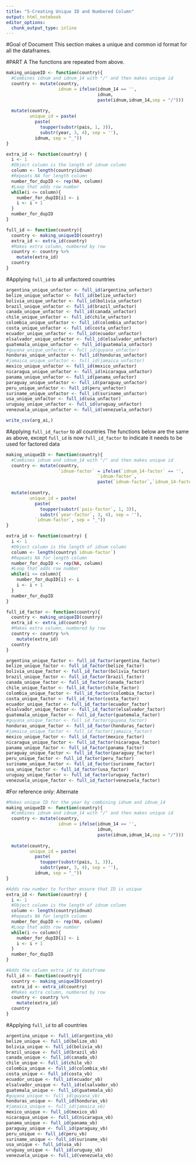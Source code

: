 ```yaml
---
title: "5-Creating Unique ID and Numbered Column"
output: html_notebook
editor_options: 
  chunk_output_type: inline
---
```

#Goal of Document
This section makes a unique and common id format for all the dataframes.

#PART A
The functions are repeated from above.
```r
making_uniqueID <- function(country){
  #Combines idnum and idnum_14 with "/" and then makes unique id
  country <- mutate(country,
                    idnum = ifelse(idnum_14 == '',
                                   idnum,
                                   paste(idnum,idnum_14,sep = "/")))
  
  mutate(country,
         unique_id = paste(
           paste(
             toupper(substr(pais, 1, 3)),
             substr(year, 3, 4), sep = ''),
           idnum, sep = "_"))
}

extra_id <- function(country) {
  i <- 1
  #Object column is the length of idnum column
  column <- length(country$idnum)
  #Repeats NA for length column
  number_for_dupID <- rep(NA, column)
  #Loop that adds row number
  while(i <= column){
    number_for_dupID[i] <- i
    i <- i + 1
  }
  number_for_dupID
}

full_id <- function(country){
  country <- making_uniqueID(country)
  extra_id <- extra_id(country)
  #Makes extra column, numbered by row
  country <- country %>%
    mutate(extra_id)
  country
}
```

#Applying `full_id` to all unfactored countries
```r
argentina_unique_unfactor <- full_id(argentina_unfactor)
belize_unique_unfactor <- full_id(belize_unfactor)
bolivia_unique_unfactor <- full_id(bolivia_unfactor)
brazil_unique_unfactor <- full_id(brazil_unfactor)
canada_unique_unfactor <- full_id(canada_unfactor)
chile_unique_unfactor <- full_id(chile_unfactor)
colombia_unique_unfactor <- full_id(colombia_unfactor)
costa_unique_unfactor <- full_id(costa_unfactor)
ecuador_unique_unfactor <- full_id(ecuador_unfactor)
elsalvador_unique_unfactor <- full_id(elsalvador_unfactor)
guatemala_unique_unfactor <- full_id(guatemala_unfactor)
#guyana_unique_unfactor <- full_id(guyana_unfactor)
honduras_unique_unfactor <- full_id(honduras_unfactor)
#jamaica_unique_unfactor <- full_id(jamaica_unfactor)
mexico_unique_unfactor <- full_id(mexico_unfactor)
nicaragua_unique_unfactor <- full_id(nicaragua_unfactor)
panama_unique_unfactor <- full_id(panama_unfactor)
paraguay_unique_unfactor <- full_id(paraguay_unfactor)
peru_unique_unfactor <- full_id(peru_unfactor)
suriname_unique_unfactor <- full_id(suriname_unfactor)
usa_unique_unfactor <- full_id(usa_unfactor)
uruguay_unique_unfactor <- full_id(uruguay_unfactor)
venezuela_unique_unfactor <- full_id(venezuela_unfactor)
```

```r
write_csv(arg_ai,)
```

#Applying `full_id_factor` to all countries
The functions below are the same as above, except `full_id` is now `full_id_factor` to indicate it needs to be used for factored data
```r
making_uniqueID <- function(country){
  #Combines idnum and idnum_14 with "/" and then makes unique id
  country <- mutate(country,
                    `idnum-factor` = ifelse(`idnum_14-factor` == '',
                                   `idnum-factor`,
                                   paste(`idnum-factor`,`idnum_14-factor`, sep = "/")))
  
  mutate(country,
         unique_id = paste(
           paste(
             toupper(substr(`pais-factor`, 1, 3)),
             substr(`year-factor`, 3, 4), sep = ''),
           `idnum-factor`, sep = "_"))
}

extra_id <- function(country) {
  i <- 1
  #Object column is the length of idnum column
  column <- length(country$`idnum-factor`)
  #Repeats NA for length column
  number_for_dupID <- rep(NA, column)
  #Loop that adds row number
  while(i <= column){
    number_for_dupID[i] <- i
    i <- i + 1
  }
  number_for_dupID
}

full_id_factor <- function(country){
  country <- making_uniqueID(country)
  extra_id <- extra_id(country)
  #Makes extra column, numbered by row
  country <- country %>%
    mutate(extra_id)
  country
}
```

```r
argentina_unique_factor <- full_id_factor(argentina_factor)
belize_unique_factor <- full_id_factor(belize_factor)
bolivia_unique_factor <- full_id_factor(bolivia_factor)
brazil_unique_factor <- full_id_factor(brazil_factor)
canada_unique_factor <- full_id_factor(canada_factor)
chile_unique_factor <- full_id_factor(chile_factor)
colombia_unique_factor <- full_id_factor(colombia_factor)
costa_unique_factor <- full_id_factor(costa_factor)
ecuador_unique_factor <- full_id_factor(ecuador_factor)
elsalvador_unique_factor <- full_id_factor(elsalvador_factor)
guatemala_unique_factor <- full_id_factor(guatemala_factor)
#guyana_unique_factor <- full_id_factor(guyana_factor)
honduras_unique_factor <- full_id_factor(honduras_factor)
#jamaica_unique_factor <- full_id_factor(jamaica_factor)
mexico_unique_factor <- full_id_factor(mexico_factor)
nicaragua_unique_factor <- full_id_factor(nicaragua_factor)
panama_unique_factor <- full_id_factor(panama_factor)
paraguay_unique_factor <- full_id_factor(paraguay_factor)
peru_unique_factor <- full_id_factor(peru_factor)
suriname_unique_factor <- full_id_factor(suriname_factor)
usa_unique_factor <- full_id_factor(usa_factor)
uruguay_unique_factor <- full_id_factor(uruguay_factor)
venezuela_unique_factor <- full_id_factor(venezuela_factor)
```






#For reference only: Alternate
```r
#Makes unique ID for the year by combining idnum and idnum_14
making_uniqueID <- function(country){
  #Combines idnum and idnum_14 with "/" and then makes unique id
  country <- mutate(country,
                    idnum = ifelse(idnum_14 == '',
                                   idnum,
                                   paste(idnum,idnum_14,sep = "/")))
  
  mutate(country,
         unique_id = paste(
           paste(
             toupper(substr(pais, 1, 3)),
             substr(year, 3, 4), sep = ''),
           idnum, sep = "_"))
}

#Adds row number to further ensure that ID is unique
extra_id <- function(country) {
  i <- 1
  #Object column is the length of idnum column
  column <- length(country$idnum)
  #Repeats NA for length column
  number_for_dupID <- rep(NA, column)
  #Loop that adds row number
  while(i <= column){
    number_for_dupID[i] <- i
    i <- i + 1
  }
  number_for_dupID
}

#Adds the column extra_id to dataframe
full_id <- function(country){
  country <- making_uniqueID(country)
  extra_id <- extra_id(country)
  #Makes extra column, numbered by row
  country <- country %>%
    mutate(extra_id)
  country
}
```


#Applying `full_id` to all countries
```r
argentina_unique <- full_id(argentina_vb)
belize_unique <- full_id(belize_vb)
bolivia_unique <- full_id(bolivia_vb)
brazil_unique <- full_id(brazil_vb)
canada_unique <- full_id(canada_vb)
chile_unique <- full_id(chile_vb)
colombia_unique <- full_id(colombia_vb)
costa_unique <- full_id(costa_vb)
ecuador_unique <- full_id(ecuador_vb)
elsalvador_unique <- full_id(elsalvador_vb)
guatemala_unique <- full_id(guatemala_vb)
#guyana_unique <- full_id(guyana_vb)
honduras_unique <- full_id(honduras_vb)
#jamaica_unique <- full_id(jamaica_vb)
mexico_unique <- full_id(mexico_vb)
nicaragua_unique <- full_id(nicaragua_vb)
panama_unique <- full_id(panama_vb)
paraguay_unique <- full_id(paraguay_vb)
peru_unique <- full_id(peru_vb)
suriname_unique <- full_id(suriname_vb)
usa_unique <- full_id(usa_vb)
uruguay_unique <- full_id(uruguay_vb)
venezuela_unique <- full_id(venezuela_vb)
```


